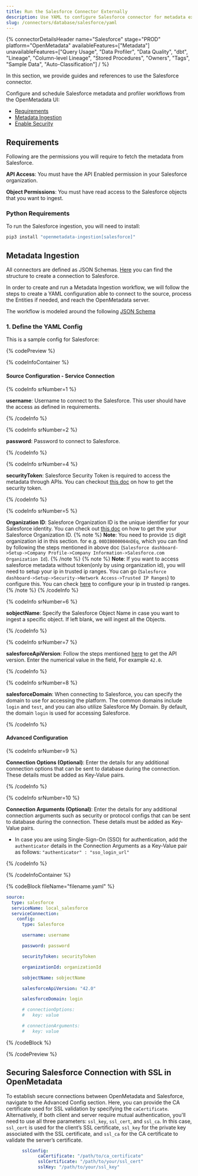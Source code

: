 ```yaml
---
title: Run the Salesforce Connector Externally
description: Use YAML to configure Salesforce connector for metadata extraction from objects, fields, and dashboards.
slug: /connectors/database/salesforce/yaml
---
```









{% connectorDetailsHeader
name="Salesforce"
stage="PROD"
platform="OpenMetadata"
availableFeatures=["Metadata"]
unavailableFeatures=["Query Usage", "Data Profiler", "Data Quality", "dbt", "Lineage", "Column-level Lineage", "Stored Procedures", "Owners", "Tags", "Sample Data", "Auto-Classification"]
/ %}

In this section, we provide guides and references to use the Salesforce connector.

Configure and schedule Salesforce metadata and profiler workflows from the OpenMetadata UI:

- [Requirements](#requirements)
- [Metadata Ingestion](#metadata-ingestion)
- [Enable Security](#securing-salesforce-connection-with-ssl-in-openmetadata)

<ExternalIngestionDeployment />

## Requirements

Following are the permissions you will require to fetch the metadata from Salesforce.

**API Access**: You must have the API Enabled permission in your Salesforce organization.

**Object Permissions**: You must have read access to the Salesforce objects that you want to ingest.


### Python Requirements

<PythonRequirements />

To run the Salesforce ingestion, you will need to install:

```bash
pip3 install "openmetadata-ingestion[salesforce]"
```

## Metadata Ingestion

All connectors are defined as JSON Schemas.
[Here](https://github.com/open-metadata/OpenMetadata/blob/main/openmetadata-spec/src/main/resources/json/schema/entity/services/connections/database/salesforceConnection.json)
you can find the structure to create a connection to Salesforce.

In order to create and run a Metadata Ingestion workflow, we will follow
the steps to create a YAML configuration able to connect to the source,
process the Entities if needed, and reach the OpenMetadata server.

The workflow is modeled around the following
[JSON Schema](https://github.com/open-metadata/OpenMetadata/blob/main/openmetadata-spec/src/main/resources/json/schema/metadataIngestion/workflow.json)

### 1. Define the YAML Config

This is a sample config for Salesforce:

{% codePreview %}

{% codeInfoContainer %}

#### Source Configuration - Service Connection

{% codeInfo srNumber=1 %}

**username**: Username to connect to the Salesforce. This user should have the access as defined in requirements.

{% /codeInfo %}

{% codeInfo srNumber=2 %}

**password**: Password to connect to Salesforce.

{% /codeInfo %}

{% codeInfo srNumber=4 %}

**securityToken**: Salesforce Security Token is required to access the metadata through APIs. You can checkout [this doc](https://help.salesforce.com/s/articleView?id=sf.user_security_token.htm&type=5) on how to get the security token.

{% /codeInfo %}

{% codeInfo srNumber=5 %}

**Organization ID**: Salesforce Organization ID is the unique identifier for your Salesforce identity. You can check out [this doc](https://help.salesforce.com/s/articleView?id=000385215&type=1) on how to get the your Salesforce Organization ID.
{% note %}
**Note**: You need to provide `15` digit organization id in this section. for e.g. `00DIB000004nDEq`, which you can find by following the steps mentioned in above doc (`Salesforce dashboard->Setup->Company Profile->Company Information->Salesforce.com Organization Id`).
{% /note %}
{% note %}
**Note**: If you want to access salesforce metadata without token(only by using organization id), you will need to setup your ip in trusted ip ranges. You can go (`Salesforce dashboard->Setup->Security->Network Access->Trusted IP Ranges`) to configure this. You can check [here](https://help.salesforce.com/s/articleView?id=sf.security_networkaccess.htm&type=5) to configure your ip in trusted ip ranges.
{% /note %}
{% /codeInfo %}

{% codeInfo srNumber=6 %}

**sobjectName**: Specify the Salesforce Object Name in case you want to ingest a specific object.  If left blank, we will ingest all the Objects.

{% /codeInfo %}

{% codeInfo srNumber=7 %}

**salesforceApiVersion**: Follow the steps mentioned [here](https://help.salesforce.com/s/articleView?id=000386929&type=1) to get the API version. Enter the numerical value in the field, For example `42.0`.

{% /codeInfo %}

{% codeInfo srNumber=8 %}

**salesforceDomain**: When connecting to Salesforce, you can specify the domain to use for accessing the platform. The common domains include `login` and `test`, and you can also utilize Salesforce My Domain.
By default, the domain `login` is used for accessing Salesforce.

{% /codeInfo %}

<SourceConfigDef />

<IngestionSinkDef />

<WorkflowConfigDef />

#### Advanced Configuration

{% codeInfo srNumber=9 %}

**Connection Options (Optional)**: Enter the details for any additional connection options that can be sent to database during the connection. These details must be added as Key-Value pairs.

{% /codeInfo %}

{% codeInfo srNumber=10 %}

**Connection Arguments (Optional)**: Enter the details for any additional connection arguments such as security or protocol configs that can be sent to database during the connection. These details must be added as Key-Value pairs.

- In case you are using Single-Sign-On (SSO) for authentication, add the `authenticator` details in the Connection Arguments as a Key-Value pair as follows: `"authenticator" : "sso_login_url"`

{% /codeInfo %}

{% /codeInfoContainer %}

{% codeBlock fileName="filename.yaml" %}

```yaml {% isCodeBlock=true %}
source:
  type: salesforce
  serviceName: local_salesforce
  serviceConnection:
    config:
      type: Salesforce
```
```yaml {% srNumber=1 %}
      username: username
```
```yaml {% srNumber=2 %}
      password: password
```
```yaml {% srNumber=4 %}
      securityToken: securityToken
```
```yaml {% srNumber=5 %}
      organizationId: organizationId
```
```yaml {% srNumber=6 %}
      sobjectName: sobjectName
```
```yaml {% srNumber=7 %}
      salesforceApiVersion: "42.0"
```
```yaml {% srNumber=8 %}
      salesforceDomain: login
```
```yaml {% srNumber=9 %}
      # connectionOptions:
      #   key: value
```
```yaml {% srNumber=10 %}
      # connectionArguments:
      #   key: value
```

<SourceConfig />

<IngestionSink />

<WorkflowConfig />

{% /codeBlock %}

{% /codePreview %}

<IngestionCli />

## Securing Salesforce Connection with SSL in OpenMetadata

To establish secure connections between OpenMetadata and Salesforce, navigate to the Advanced Config section. Here, you can provide the CA certificate used for SSL validation by specifying the `caCertificate`. Alternatively, if both client and server require mutual authentication, you'll need to use all three parameters: `ssl_key`, `ssl_cert`, and `ssl_ca`. In this case, `ssl_cert` is used for the client’s SSL certificate, `ssl_key` for the private key associated with the SSL certificate, and `ssl_ca` for the CA certificate to validate the server’s certificate.

```yaml
      sslConfig:
            caCertificate: "/path/to/ca_certificate"
            sslCertificate: "/path/to/your/ssl_cert"
            sslKey: "/path/to/your/ssl_key"
```

